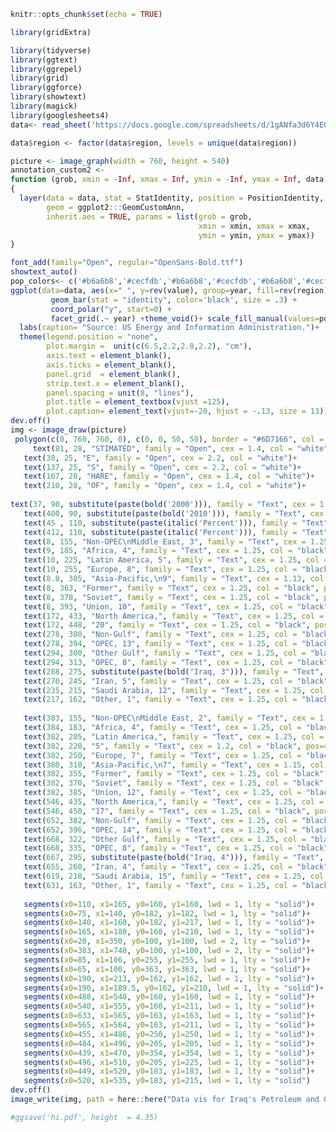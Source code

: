 ```r
knitr::opts_chunk$set(echo = TRUE)
```
```r


library(gridExtra)

library(tidyverse)
library(ggtext)
library(ggrepel)
library(grid)
library(ggforce)
library(showtext)
library(magick)
library(googlesheets4)
data<- read_sheet('https://docs.google.com/spreadsheets/d/1gANfa3d6Y4EGBuODZGbW4m6yHjCOSovfzkFLxvRhBrM/edit?usp=sharing')

data$region <- factor(data$region, levels = unique(data$region))


```
```r

picture <- image_graph(width = 760, height = 540)
annotation_custom2 <- 
function (grob, xmin = -Inf, xmax = Inf, ymin = -Inf, ymax = Inf, data) 
{
  layer(data = data, stat = StatIdentity, position = PositionIdentity, 
        geom = ggplot2:::GeomCustomAnn, 
        inherit.aes = TRUE, params = list(grob = grob, 
                                          xmin = xmin, xmax = xmax, 
                                          ymin = ymin, ymax = ymax))
}

font_add(family="Open", regular="OpenSans-Bold.ttf")
showtext_auto()
pop_colors<- c('#b6a6b8','#cecfdb','#b6a6b8','#cecfdb','#b6a6b8','#cecfdb','#b6a6b8','#cecfdb','#f3b343','#7ba539','#d8252e','#e6e154','#3e6dbe')
ggplot(data=data, aes(x=" ", y=rev(value), group=year, fill=rev(region))) +
         geom_bar(stat = "identity", color='black', size = .3) +
         coord_polar("y", start=0) + 
         facet_grid(.~ year) +theme_void()+ scale_fill_manual(values=pop_colors)+
  labs(caption= "Source: US Energy and Information Administration.")+
  theme(legend.position = "none",
        plot.margin =  unit(c(6.5,2.2,2.8,2.2), "cm"),
        axis.text = element_blank(),
        axis.ticks = element_blank(),
        panel.grid  = element_blank(),
        strip.text.x = element_blank(),
        panel.spacing = unit(8, "lines"),
        plot.title = element_textbox(vjust =125),
        plot.caption= element_text(vjust=-20, hjust = -.13, size = 13))
dev.off()
img <- image_draw(picture)
 polygon(c(0, 760, 760, 0), c(0, 0, 50, 50), border = "#6D7166", col = "#6D7166")+
     text(81, 28, "STIMATED", family = "Open", cex = 1.4, col = "white")+
   text(30, 25, "E", family = "Open", cex = 2.2, col = "white")+
   text(137, 25, "S", family = "Open", cex = 2.2, col = "white")+
   text(167, 28, "HARE", family = "Open", cex = 1.4, col = "white")+
   text(210, 28, "OF", family = "Open", cex = 1.4, col = "white")+
   
text(37, 90, substitute(paste(bold('2000'))), family = "Text", cex = 1.3, col = "black")+
   text(400, 90, substitute(paste(bold('2010'))), family = "Text", cex = 1.3, col = "black")+
   text(45 , 110, substitute(paste(italic('Percent'))), family = "Text", cex = 1.15, col = "black")+
   text(412, 110, substitute(paste(italic('Percent'))), family = "Text", cex = 1.15, col = "black")+
   text(8, 155, "Non-OPEC\nMiddle East, 3", family = "Text", cex = 1.25, col = "black", pos=4)+
   text(9, 185, "Africa, 4", family = "Text", cex = 1.25, col = "black", pos=4)+
   text(10, 225, "Latin America, 5", family = "Text", cex = 1.25, col = "black", pos=4)+
   text(10, 255, "Europe, 8", family = "Text", cex = 1.25, col = "black", pos=4)+
   text(8.8, 305, "Asia-Pacific,\n9", family = "Text", cex = 1.13, col = "black", pos=4)+
   text(8, 363, "Former", family = "Text", cex = 1.25, col = "black", pos=4)+
   text(8, 378, "Soviet", family = "Text", cex = 1.25, col = "black", pos=4)+
   text(8, 393, "Union, 10", family = "Text", cex = 1.25, col = "black", pos=4)+
   text(172, 433, "North America,", family = "Text", cex = 1.25, col = "black", pos=4)+
   text(172, 448, "20", family = "Text", cex = 1.25, col = "black", pos=4)+
   text(278, 380, "Non-Gulf", family = "Text", cex = 1.25, col = "black", pos=4)+
   text(278, 394, "OPEC, 13", family = "Text", cex = 1.25, col = "black", pos=4)+
   text(294, 300, "Other Gulf", family = "Text", cex = 1.25, col = "black", pos=4)+
   text(294, 313, "OPEC, 8", family = "Text", cex = 1.25, col = "black", pos=4)+
   text(288, 275, substitute(paste(bold("Iraq, 3"))), family = "Text", cex = 1.35, col = "red", pos=4)+
   text(270, 245, "Iran, 5", family = "Text", cex = 1.25, col = "black", pos=4)+
   text(235, 215, "Saudi Arabia, 12", family = "Text", cex = 1.25, col = "black", pos=4)+
   text(217, 162, "Other, 1", family = "Text", cex = 1.25, col = "black", pos=4)+
   
   text(383, 155, "Non-OPEC\nMiddle East, 2", family = "Text", cex = 1.25, col = "black", pos=4)+
   text(384, 183, "Africa, 4", family = "Text", cex = 1.25, col = "black", pos=4)+
   text(382, 205, "Latin America,", family = "Text", cex = 1.25, col = "black", pos=4)+
   text(382, 220, "5", family = "Text", cex = 1.2, col = "black", pos=4)+
   text(382, 250, "Europe, 7", family = "Text", cex = 1.25, col = "black", pos=4)+
   text(380, 310, "Asia-Pacific,\n7", family = "Text", cex = 1.15, col = "black", pos=4)+
   text(382, 355, "Former", family = "Text", cex = 1.25, col = "black", pos=4)+
   text(382, 370, "Soviet", family = "Text", cex = 1.25, col = "black", pos=4)+
   text(382, 385, "Union, 12", family = "Text", cex = 1.25, col = "black", pos=4)+
   text(546, 435, "North America,", family = "Text", cex = 1.25, col = "black", pos=4)+
   text(546, 450, "17", family = "Text", cex = 1.25, col = "black", pos=4)+
   text(652, 382, "Non-Gulf", family = "Text", cex = 1.25, col = "black", pos=4)+
   text(652, 396, "OPEC, 14", family = "Text", cex = 1.25, col = "black", pos=4)+
   text(668, 322, "Other Gulf", family = "Text", cex = 1.25, col = "black", pos=4)+
   text(668, 335, "OPEC, 8", family = "Text", cex = 1.25, col = "black", pos=4)+
   text(667, 295, substitute(paste(bold("Iraq, 4"))), family = "Text", cex = 1.35, col = "red", pos=4)+
   text(655, 260, "Iran, 4", family = "Text", cex = 1.25, col = "black", pos=4)+
   text(619, 218, "Saudi Arabia, 15", family = "Text", cex = 1.25, col = "black", pos=4)+
   text(631, 163, "Other, 1", family = "Text", cex = 1.25, col = "black", pos=4)+
   
   segments(x0=110, x1=165, y0=160, y1=160, lwd = 1, lty = "solid")+
   segments(x0=75, x1=140, y0=182, y1=182, lwd = 1, lty = "solid")+
   segments(x0=140, x1=160, y0=182, y1=217, lwd = 1, lty = "solid")+
   segments(x0=165, x1=180, y0=160, y1=210, lwd = 1, lty = "solid")+
   segments(x0=20, x1=350, y0=100, y1=100, lwd = 2, lty = "solid")+
   segments(x0=383, x1=740, y0=100, y1=100, lwd = 2, lty = "solid")+
   segments(x0=85, x1=106, y0=255, y1=255, lwd = 1, lty = "solid")+
   segments(x0=65, x1=100, y0=363, y1=363, lwd = 1, lty = "solid")+
   segments(x0=190, x1=213, y0=162, y1=162, lwd = 1, lty = "solid")+
   segments(x0=190, x1=189.5, y0=162, y1=210, lwd = 1, lty = "solid")+
   segments(x0=488, x1=540, y0=160, y1=160, lwd = 1, lty = "solid")+
   segments(x0=540, x1=555, y0=160, y1=211, lwd = 1, lty = "solid")+
   segments(x0=633, x1=565, y0=163, y1=163, lwd = 1, lty = "solid")+
   segments(x0=565, x1=564, y0=163, y1=211, lwd = 1, lty = "solid")+
   segments(x0=455, x1=486, y0=250, y1=250, lwd = 1, lty = "solid")+
   segments(x0=484, x1=496, y0=205, y1=205, lwd = 1, lty = "solid")+
   segments(x0=439, x1=470, y0=354, y1=354, lwd = 1, lty = "solid")+
   segments(x0=496, x1=510, y0=205, y1=225, lwd = 1, lty = "solid")+
   segments(x0=449, x1=520, y0=183, y1=183, lwd = 1, lty = "solid")+
   segments(x0=520, x1=535, y0=183, y1=215, lwd = 1, lty = "solid")
dev.off()
image_write(img, path = here::here("Data vis for Iraq's Petroleum and Gas Infrastructure", "Key.png"), format = "png")

#ggsave('hi.pdf', height  = 4.35)

```
